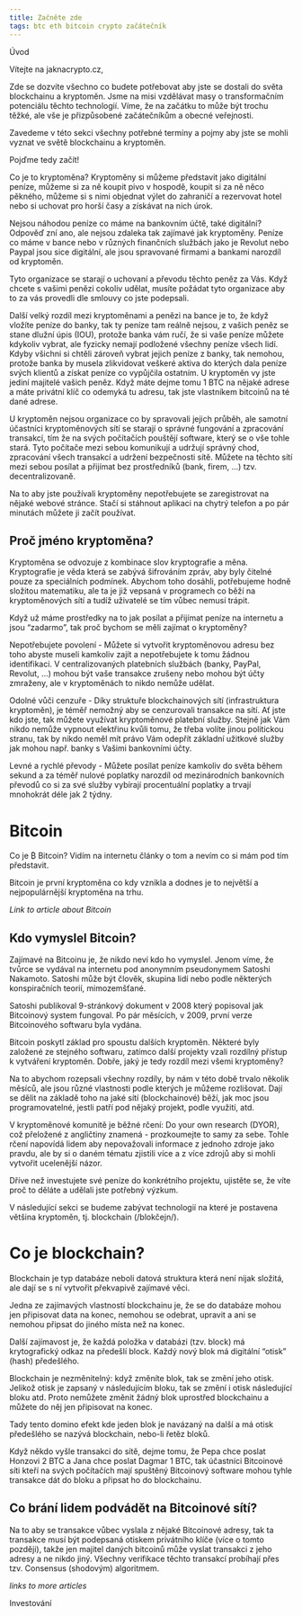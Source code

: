 ```yaml
---
title: Začněte zde
tags: btc eth bitcoin crypto začátečník
---
```



<CourseLayout>

<Heading as="h1"> Úvod </Heading>

Vítejte na jaknacrypto.cz,

Zde se dozvíte všechno co budete potřebovat aby jste se dostali do světa blockchainu a kryptoměn. Jsme na misi vzdělávat masy o transformačním potenciálu těchto technologií. Víme, že na začátku to může být trochu těžké, ale vše je přizpůsobené začátečníkům a obecné veřejnosti. 

Zavedeme v této sekci všechny potřebné termíny a pojmy aby jste se mohli vyznat ve světě blockchainu a kryptoměn. 

Pojďme tedy začít!

<Heading as="h1">Co je to kryptoměna?</Heading>
Kryptoměny si můžeme představit jako digitální peníze, můžeme si za ně koupit pivo v hospodě, koupit si za ně něco pěkného, můžeme si s nimi objednat výlet do zahraničí a rezervovat hotel nebo si uchovat pro horší časy a získávat na nich úrok.

Nejsou náhodou peníze co máme na bankovním účtě, také digitální?
Odpověď zní ano, ale nejsou zdaleka tak zajímavé jak kryptoměny. Peníze co máme v bance nebo v různých finančních službách jako je Revolut nebo Paypal jsou sice digitální, ale jsou spravované firmami a bankami narozdíl od kryptoměn.

Tyto organizace se starají o uchovaní a převodu těchto peněz za Vás. Když chcete s vašimi penězi cokoliv udělat, musíte požádat tyto organizace aby to za vás provedli dle smlouvy co jste podepsali.

Další velký rozdíl mezi kryptoměnami a penězi na bance je to, že když vložíte peníze do banky, tak ty peníze tam reálně nejsou, z vašich peněz se stane dlužní úpis (IOU), protože banka vám ručí, že si vaše peníze můžete kdykoliv vybrat, ale fyzicky nemají podložené všechny peníze všech lidí. Kdyby všichni si chtěli zároveň vybrat jejich peníze z banky, tak nemohou, protože banka by musela zlikvidovat veškeré aktiva do kterých dala peníze svých klientů a získat peníze co vypůjčila ostatním. U kryptoměn vy jste jediní majitelé vašich peněz. Když máte dejme tomu 1 BTC na nějaké adrese a máte privátní klíč co odemyká tu adresu, tak jste vlastníkem bitcoinů na té dané adrese.

U kryptoměn nejsou organizace co by spravovali jejich průběh, ale samotní účastníci kryptoměnových sítí se starají o správné fungování a zpracování transakcí, tím že na svých počítačích pouštějí software, který se o vše tohle stará. Tyto počítače mezi sebou komunikují a udržují správný chod, zpracování všech transakcí a udržení bezpečnosti sítě. Můžete na těchto sítí mezi sebou posílat a přijímat bez prostředníků (bank, firem, …) tzv. decentralizovaně.

Na to aby jste používali kryptoměny nepotřebujete se zaregistrovat na nějaké webové stránce. Stačí si stáhnout aplikaci na chytrý telefon a po pár minutách můžete ji začít používat.

## Proč jméno kryptoměna?

Kryptoměna se odvozuje z kombinace slov kryptografie a měna. Kryptografie je věda která se zabývá šifrováním zpráv, aby byly čitelné pouze za speciálních podmínek. Abychom toho dosáhli, potřebujeme hodně složitou matematiku, ale ta je již vepsaná v programech co běží na kryptoměnových sítí a tudíž uživatelé se tím vůbec nemusí trápit.

Když už máme prostředky na to jak posílat a přijímat peníze na internetu a jsou “zadarmo”, tak proč bychom se měli zajímat o kryptoměny?

Nepotřebujete povolení - Můžete si vytvořit kryptoměnovou adresu bez toho abyste museli kamkoliv zajít a nepotřebujete k tomu žádnou identifikaci. V centralizovaných platebních službách (banky, PayPal, Revolut, …) mohou být vaše transakce zrušeny nebo mohou být účty zmraženy, ale v kryptoměnách to nikdo nemůže udělat.

Odolné vůči cenzuře -  Díky struktuře blockchainových sítí (infrastruktura kryptoměn), je téměř nemožný aby se cenzurovali transakce na sítí. Ať jste kdo jste, tak můžete využívat kryptoměnové platební služby. Stejně jak Vám nikdo nemůže vypnout elektřinu kvůli tomu, že třeba volíte jinou politickou stranu, tak by nikdo neměl mít právo Vám odepřít základní užitkové služby jak mohou např. banky s Vašimi bankovními účty.

Levné a rychlé převody - Můžete posílat peníze kamkoliv do světa během sekund a za téměř nulové poplatky narozdíl od mezinárodních bankovních převodů co si za své služby vybírají procentuální poplatky a trvají mnohokrát déle jak 2 týdny. 

# Bitcoin

Co je ₿ Bitcoin? Vidím na internetu články o tom a nevím co si mám pod tím představit.

Bitcoin je první kryptoměna co kdy vznikla a dodnes je to největší a nejpopulárnější kryptoměna na trhu.

*Link to article about Bitcoin*

## Kdo vymyslel Bitcoin?

Zajímavé na Bitcoinu je, že nikdo neví kdo ho vymyslel. Jenom víme, že tvůrce se vydával na internetu pod anonymním pseudonymem Satoshi Nakamoto. Satoshi může být člověk, skupina lidí nebo podle některých konspiračních teorií, mimozemšťané.

Satoshi publikoval 9-stránkový dokument v 2008 který popisoval jak Bitcoinový system fungoval. Po pár měsících, v 2009, první verze Bitcoinového softwaru byla vydána.  

Bitcoin poskytl základ pro spoustu dalších kryptoměn. Některé byly založené ze stejného softwaru, zatímco další projekty vzali rozdílný přístup k vytváření kryptoměn. Dobře, jaký je tedy rozdíl mezi všemi kryptoměny?

Na to abychom rozepsali všechny rozdíly, by nám v této době trvalo několik měsíců, ale jsou různé vlastnosti podle kterých je můžeme rozlišovat. Dají se dělit na základě toho na jaké sítí (blockchainové) běží, jak moc jsou programovatelné, jestli patří pod nějaký projekt, podle využití, atd.

V kryptoměnové komunitě je běžné rčení: Do your own research (DYOR), což přeložené z angličtiny znamená - prozkoumejte to samy za sebe. Tohle rčení napovídá lidem aby nepovažovali informace z jednoho zdroje jako pravdu, ale by si o daném tématu zjistili více a z více zdrojů aby si mohli vytvořit ucelenější názor.

Dříve než investujete své peníze do konkrétního projektu, ujistěte se, že víte proč to děláte a udělali jste potřebný výzkum.

V následující sekci se budeme zabývat technologií na které je postavena většina kryptoměn, tj. blockchain (/blokčejn/). 

# Co je blockchain?

Blockchain je typ databáze neboli datová struktura která není nijak složitá, ale dají se s ní vytvořit překvapivě zajímavé věci.

Jedna ze zajímavých vlastností blockchainu je, že se do databáze mohou jen připisovat data na konec, nemohou se odebrat, upravit a ani se nemohou připsat do jiného místa než na konec.

Další zajímavost je, že každá položka v databázi (tzv. block) má krytografický odkaz na předešlí block. Každý nový blok má digitální “otisk” (hash) předešlého.

Blockchain je nezměnitelný: když změníte blok, tak se změní jeho otisk. Jelikož otisk je zapsaný v následujícím bloku, tak se změní i otisk následující bloku atd. Proto nemůžete změnit žádný blok uprostřed blockchainu a můžete do něj jen připisovat na konec.

Tady tento domino efekt kde jeden blok je navázaný na další a má otisk předešlého se nazývá blockchain, nebo-li řetěz bloků.

Když někdo vyšle transakci do sítě, dejme tomu, že Pepa chce poslat Honzovi 2 BTC a Jana chce poslat Dagmar 1 BTC, tak účastníci Bitcoinové síti kteří na svých počítačích mají spuštěný Bitcoinový software mohou tyhle transakce dát do bloku a připsat ho do blockchainu.

## Co brání lidem podvádět na Bitcoinové sítí?

Na to aby se transakce vůbec vyslala z nějaké Bitcoinové adresy, tak ta transakce musí být podepsaná otiskem privátního klíče (více o tomto později), takže jen majitel daných bitcoinů může vyslat transakci z jeho adresy a ne nikdo jiný. Všechny verifikace těchto transakcí probíhají přes tzv. Consensus (shodovým) algoritmem.  

*links to more articles*

Investování







</CourseLayout>